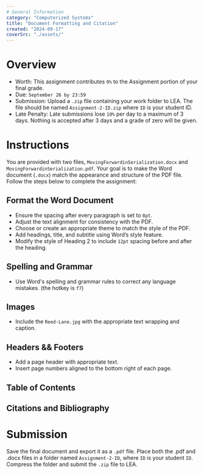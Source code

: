 ```yaml
---
# General Information
category: "Computerized Systems"
title: "Document Formatting and Citation"
created: "2024-09-17"
coverSrc: "./assets/"
---
```


# Overview

- Worth: This assignment contributes `9%` to the Assignment portion of your final grade.
- Due: `September 26 by 23:59`
- Submission: Upload a `.zip` file containing your work folder to LEA. The file should be named `Assignment-2-ID.zip` where `ID` is your student ID.
- Late Penalty: Late submissions lose `10%` per day to a maximum of 3 days. Nothing is accepted after 3 days and a grade of zero will be given.

# Instructions

You are provided with two files, `MovingForwardinSerialization.docx` and `MovingForwardinSerialization.pdf`. Your goal is to make the Word document (`.docx`) match the appearance and structure of the PDF file. Follow the steps below to complete the assignment:

## Format the Word Document

- Ensure the spacing after every paragraph is set to `8pt`.
- Adjust the text alignment for consistency with the PDF.
- Choose or create an appropriate theme to match the style of the PDF.
- Add headings, title, and subtitle using Word’s style feature.
- Modify the style of Heading 2 to include `12pt` spacing before and after the heading.

## Spelling and Grammar

- Use Word's spelling and grammar rules to correct any language mistakes. (the hotkey is `f7`)

## Images

- Include the `Reed-Lane.jpg` with the appropriate text wrapping and caption.

## Headers && Footers

- Add a page header with appropriate text.
- Insert page numbers aligned to the bottom right of each page.

## Table of Contents

## Citations and Bibliography

# Submission

Save the final document and export it as a `.pdf` file. Place both the .pdf and .docx files in a folder named `Assignment-2-ID`, where `ID` is your student `ID`. Compress the folder and submit the `.zip` file to LEA.
